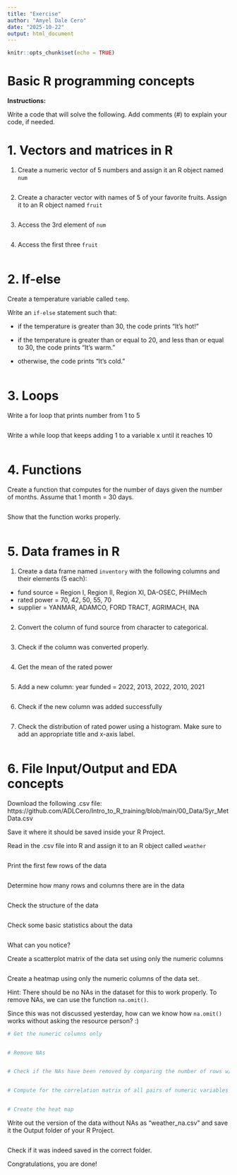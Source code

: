 ```yaml
---
title: "Exercise"
author: "Amyel Dale Cero"
date: "2025-10-22"
output: html_document
---
```


```r
knitr::opts_chunk$set(echo = TRUE)
```

# Basic R programming concepts

**Instructions:**

Write a code that will solve the following. Add comments (\#) to explain your code, if needed.

# 1. Vectors and matrices in R

1.  Create a numeric vector of 5 numbers and assign it an R object named `num`

```r


```

2.  Create a character vector with names of 5 of your favorite fruits. Assign it to an R object named `fruit`

```r


```

3.  Access the 3rd element of `num`

```r


```

4.  Access the first three `fruit`

```r


```

# 2. If-else

Create a temperature variable called `temp`.

Write an `if-else` statement such that:

-   if the temperature is greater than 30, the code prints "It's hot!"

-   if the temperature is greater than or equal to 20, and less than or equal to 30, the code prints "It's warm."

-   otherwise, the code prints "It's cold."

```r


```

# 3. Loops

Write a for loop that prints number from 1 to 5

```r


```

Write a while loop that keeps adding 1 to a variable x until it reaches 10

```r


```

# 4. Functions

Create a function that computes for the number of days given the number of months. Assume that 1 month = 30 days.

```r


```

Show that the function works properly.

```r


```

# 5. Data frames in R

1.  Create a data frame named `inventory` with the following columns and their elements (5 each):

-   fund source = Region I, Region II, Region XI, DA-OSEC, PHilMech
-   rated power = 70, 42, 50, 55, 70
-   supplier = YANMAR, ADAMCO, FORD TRACT, AGRIMACH, INA

```r


```

2.  Convert the column of fund source from character to categorical.

```r

```

3.  Check if the column was converted properly.

```r

```

4.  Get the mean of the rated power

```r

```

5.  Add a new column: year funded = 2022, 2013, 2022, 2010, 2021

```r

```

6.  Check if the new column was added successfully

```r

```

7.  Check the distribution of rated power using a histogram. Make sure to add an appropriate title and x-axis label.

```r

```

# 6. File Input/Output and EDA concepts

Download the following .csv file:
https://github.com/ADLCero/Intro_to_R_training/blob/main/00_Data/Syr_MetData.csv

Save it where it should be saved inside your R Project.

Read in the .csv file into R and assign it to an R object called `weather`

```r


```

Print the first few rows of the data

```r

```

Determine how many rows and columns there are in the data

```r

```

Check the structure of the data

```r


```

Check some basic statistics about the data

```r


```

What can you notice?

Create a scatterplot matrix of the data set using only the numeric columns

```r


```

Create a heatmap using only the numeric columns of the data set.

Hint: There should be no NAs in the dataset for this to work properly. 
To remove NAs, we can use the function `na.omit()`.

Since this was not discussed yesterday, how can we know how `na.omit()` works without asking the resource person? :)

```r

# Get the numeric columns only


# Remove NAs


# Check if the NAs have been removed by comparing the number of rows w/ and w/o using na.omit


# Compute for the correlation matrix of all pairs of numeric variables


# Create the heat map

```

Write out the version of the data without NAs as "weather_na.csv" and save it the Output folder of your R Project.

```r


```

Check if it was indeed saved in the correct folder.

Congratulations, you are done! 

